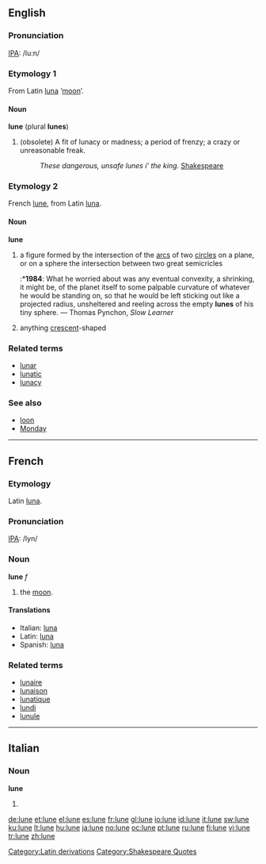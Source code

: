 {{see|luñè}}
==English==

===Pronunciation===
[[IPA]]: /lu:n/

===Etymology 1===
From Latin [[luna]] ‘[[moon]]’.

====Noun====
'''lune''' (plural '''lunes''')

# (obsolete) A fit of lunacy or madness; a period of frenzy; a crazy or unreasonable freak.
#: ''These dangerous, unsafe lunes i' the king.'' [[w:Shakespeare|Shakespeare]]

===Etymology 2===
French [[lune#French|lune]], from Latin [[luna]].

====Noun====
'''lune'''

# a figure formed by the intersection of the [[arc]]s of two [[circle]]s on a plane, or on a sphere the intersection between two great semicricles
#:*'''1984''': What he worried about was any eventual convexity, a shrinking, it might be, of the planet itself to some palpable curvature of whatever he would be standing on, so that he would be left sticking out like a projected radius, unsheltered and reeling across the empty '''lunes''' of his tiny sphere. — Thomas Pynchon, ''Slow Learner''
# anything [[crescent]]-shaped

===Related terms===
*[[lunar]]
*[[lunatic]]
*[[lunacy]]

===See also===
*[[loon]]
*[[Monday]]

[[Category:Latin derivations]]
[[Category:Shakespeare Quotes]]

----

==French==

===Etymology===
Latin [[luna]].

===Pronunciation===
[[IPA]]: /lyn/

===Noun===
'''lune''' ''f''

# the [[moon]].

====Translations====
*Italian: [[luna]] {{f}}
*Latin: [[luna]]
*Spanish: [[luna]] {{f}}

===Related terms===
*[[lunaire]]
*[[lunaison]]
*[[lunatique]]
*[[lundi]]
*[[lunule]]

----

==Italian==

===Noun===
'''lune''' {{f}}

# {{plural of|[[luna]]|lang=Italian}}

[[de:lune]]
[[et:lune]]
[[el:lune]]
[[es:lune]]
[[fr:lune]]
[[gl:lune]]
[[io:lune]]
[[id:lune]]
[[it:lune]]
[[sw:lune]]
[[ku:lune]]
[[lt:lune]]
[[hu:lune]]
[[ja:lune]]
[[no:lune]]
[[oc:lune]]
[[pt:lune]]
[[ru:lune]]
[[fi:lune]]
[[vi:lune]]
[[tr:lune]]
[[zh:lune]]